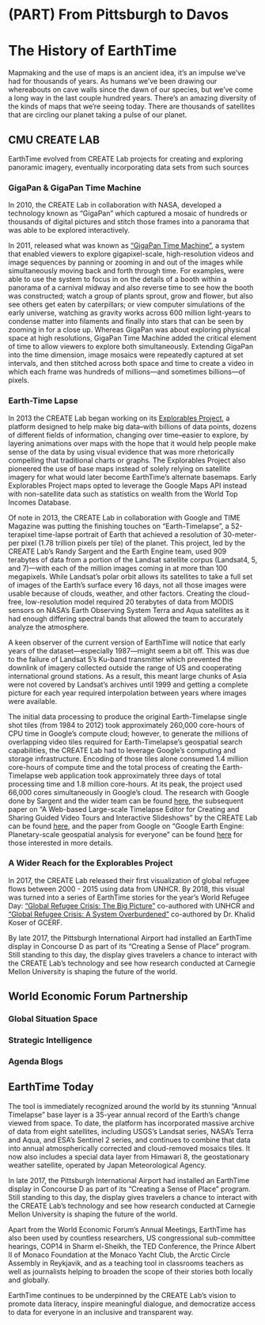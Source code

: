 # (PART) From Pittsburgh to Davos {-} 

# The History of EarthTime {#the-history-of-earthtime}

Mapmaking and the use of maps is an ancient idea, it's an impulse we've had for thousands of years. As humans we've been drawing our whereabouts on cave walls since the dawn of our species, but we've come a long way in the last couple hundred years. There's an amazing diversity of the kinds of maps that we're seeing today. There are thousands of satellites that are circling our planet taking a pulse of our planet.

## CMU CREATE LAB

EarthTime evolved from CREATE Lab projects for creating and exploring panoramic imagery, eventually incorporating data sets from such sources

### GigaPan & GigaPan Time Machine

In 2010, the CREATE Lab in collaboration with NASA, developed a technology known as "GigaPan" which captured a mosaic of hundreds or thousands of digital pictures and stitch those frames into a panorama that was able to be explored interactively.

In 2011, released what was known as ["GigaPan Time Machine"](https://www.youtube.com/watch?v=Dk9WanUO_gg), a system that enabled viewers to explore gigapixel-scale, high-resolution videos and image sequences by panning or zooming in and out of the images while simultaneously moving back and forth through time. For examples, were able to use the system to focus in on the details of a booth within a panorama of a carnival midway and also reverse time to see how the booth was constructed; watch a group of plants sprout, grow and flower, but also see others get eaten by caterpillars; or view computer simulations of the early universe, watching as gravity works across 600 million light-years to condense matter into filaments and finally into stars that can be seen by zooming in for a close up. Whereas GigaPan was about exploring physical space at high resolutions, GigaPan Time Machine added the critical element of time to allow viewers to explore both simultaneously. Extending GigaPan into the time dimension, image mosaics were repeatedly captured at set intervals, and then stitched across both space and time to create a video in which each frame was hundreds of millions—and sometimes billions—of pixels.

### Earth-Time Lapse

In 2013 the CREATE Lab began working on its [Explorables Project](https://www.cmucreatelab.org/projects/Explorables), a platform designed to help make big data–with billions of data points, dozens of different fields of information, changing over time–easier to explore, by layering animations over maps with the hope that it would help people make sense of the data by using visual evidence that was more rhetorically compelling that traditional charts or graphs. The Explorables Project also pioneered the use of base maps instead of solely relying on satellite imagery for what would later become EarthTime's alternate basemaps. Early Explorables Project maps opted to leverage the Google Maps API instead with non-satellite data such as statistics on wealth from the World Top Incomes Database.

Of note in 2013, the CREATE Lab in collaboration with Google and TIME Magazine was putting the finishing touches on "Earth-Timelapse", a 52-terapixel time-lapse portrait of Earth that achieved a resolution of 30-meter-per pixel (1.78 trillion pixels per tile) of the planet. This project, led by the CREATE Lab's Randy Sargent and the Earth Engine team, used 909 terabytes of data from a portion of the Landsat satellite corpus (Landsat4, 5, and 7)—with each of the million images coming in at more than 100 megapixels. While Landsat's polar orbit allows its satellites to take a full set of images of the Earth's surface every 16 days, not all those images were usable because of clouds, weather, and other factors. Creating the cloud-free, low-resolution model required 20 terabytes of data from MODIS sensors on NASA's Earth Observing System Terra and Aqua satellites as it had enough differing spectral bands that allowed the team to accurately analyze the atmosphere.

A keen observer of the current version of EarthTime will notice that early years of the dataset—especially 1987—might seem a bit off. This was due to the failure of Landsat 5's Ku-band transmitter which prevented the downlink of imagery collected outside the range of US and cooperating international ground stations. As a result, this meant large chunks of Asia were not covered by Landsat's archives until 1999 and getting a complete picture for each year required interpolation between years where images were available.

The initial data processing to produce the original Earth-Timelapse single shot tiles (from 1984 to 2012) took approximately 260,000 core-hours of CPU time in Google's compute cloud; however, to generate the millions of overlapping video tiles required for Earth-Timelapse's geospatial search capabilities, the CREATE Lab had to leverage Google's computing and storage infrastructure. Encoding of those tiles alone consumed 1.4 million core-hours of compute time and the total process of creating the Earth-Timelapse web application took approximately three days of total processing time and 1.8 million core-hours. At its peak, the project used 66,000 cores simultaneously in Google's cloud. The research with Google done by Sargent and the wider team can be found [here](https://ai.googleblog.com/2013/06/building-visual-planetary-time-machine.html), the subsequent paper on "A Web-based Large-scale Timelapse Editor for Creating and Sharing Guided Video Tours and Interactive Slideshows" by the CREATE Lab can be found [here](https://cmucreatelab.org/files/A%20Web-based%20Large-scale%20Timelapse%20Editor%20for%20Creating%20and%20Sharing%20Guided%20Video%20Tours%20and%20Interactive%20Slideshows.pdf), and the paper from Google on "Google Earth Engine: Planetary-scale geospatial analysis for everyone" can be found [here](https://www.sciencedirect.com/science/article/pii/S0034425717302900?via%3Dihub) for those interested in more details.

### A Wider Reach for the Explorables Project

In 2017, the CREATE Lab released their first visualization of global refugee flows between 2000 - 2015 using data from UNHCR. By 2018, this visual was turned into a series of EarthTime stories for the year's World Refugee Day: ["Global Refugee Crisis: The Big Picture"](https://earthtime.org/stories/global_refugee_crisis_the_big_picture) co-authored with UNHCR and ["Global Refugee Crisis: A System Overburdened"](https://earthtime.org/stories/global_refugee_crisis_a_system_overburdened) co-authored by Dr. Khalid Koser of GCERF.

By late 2017, the Pittsburgh International Airport had installed an EarthTime display in Concourse D as part of its "Creating a Sense of Place" program. Still standing to this day, the display gives travelers a chance to interact with the CREATE Lab's technology and see how research conducted at Carnegie Mellon University is shaping the future of the world.

## World Economic Forum Partnership

### Global Situation Space

### Strategic Intelligence

### Agenda Blogs

## EarthTime Today

The tool is immediately recognized around the world by its stunning “Annual Timelapse” base layer is a 35-year annual record of the Earth's change viewed from space. To date, the platform has incorporated massive archive of data from eight satellites, including USGS's Landsat series, NASA's Terra and Aqua, and ESA's Sentinel 2 series, and continues to combine that data into annual atmospherically corrected and cloud-removed mosaics tiles. It now also includes a special data layer from Himawari 8, the geostationary weather satellite, operated by Japan Meteorological Agency.

In late 2017, the Pittsburgh International Airport had installed an EarthTime display in Concourse D as part of its "Creating a Sense of Place" program. Still standing to this day, the display gives travelers a chance to interact with the CREATE Lab's technology and see how research conducted at Carnegie Mellon University is shaping the future of the world.

Apart from the World Economic Forum’s Annual Meetings, EarthTime has also been used by countless researchers, US congressional sub-committee hearings, COP14 in Sharm el-Sheikh, the TED Conference, the Prince Albert II of Monaco Foundation at the Monaco Yacht Club, the Arctic Circle Assembly in Reykjavik, and as a teaching tool in classrooms teachers as well as journalists helping to broaden the scope of their stories both locally and globally. 

EarthTime continues to be underpinned by the CREATE Lab's vision to promote data literacy, inspire meaningful dialogue, and democratize access to data for everyone in an inclusive and transparent way.
